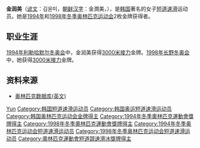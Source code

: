 {{MedalTableTop}}
{{MedalSport | 女子[[短道速滑|短道速滑]]}}
{{MedalCountry|{{KOR}}}}
{{MedalOlympic}}
{{MedalGold | [[1998年冬季奧林匹克运动会|1998年长野]] | [[1998年冬季奧林匹克运动会短道速滑比賽|3000米接力]]}}
{{MedalGold | [[1994年冬季奧林匹克运动会|1994年利勒哈默尔]] | [[1994年冬季奧林匹克运动会短道速滑比賽|3000米接力]]}}
{{MedalCompetition | [[世界短道速滑锦标赛|世界锦标赛]]}}
{{MedalSilver | [[1998年世界短道速滑锦标赛|1998年维也纳]] | [[1998年世界短道速滑锦标赛|3000米接力]]}}
{{MedalSilver | [[1997年世界短道速滑锦标赛|1997年长野]] | [[1997年世界短道速滑锦标赛|3000米接力]]}}
{{MedalSilver | [[1995年世界短道速滑锦标赛|1995年约维克]] | [[1995年世界短道速滑锦标赛|3000米]]}}
{{MedalSilver | 1995年约维克 | [[1995年世界短道速滑锦标赛|3000米接力]]}}
{{MedalBronze | [[1994年世界短道速滑锦标赛|1994年吉尔福德]] | [[1994年世界短道速滑锦标赛|3000米接力]]}}
{{MedalBronze | 1995年约维克 | [[1995年世界短道速滑锦标赛|全能]]}}
{{MedalBronze | 1995年约维克 | [[1995年世界短道速滑锦标赛|500米]]}}
{{MedalBronze | 1998年维也纳 | [[1998年世界短道速滑锦标赛|1000米]]}}
{{MedalCompetition | [[世界短道速滑团体锦标赛|世界团体锦标赛]]}}
{{MedalGold | [[世界短道速滑团体锦标赛|1997年首尔]] | [[世界短道速滑团体锦标赛|团体]]}}
{{MedalGold | [[世界短道速滑团体锦标赛|1996年普莱西德湖]] | [[世界短道速滑团体锦标赛|团体]]}}
{{MedalGold | [[世界短道速滑团体锦标赛|1995年祖特尔梅尔]] | [[世界短道速滑团体锦标赛|团体]]}}
{{MedalSilver | [[世界短道速滑团体锦标赛|1998年博尔米奥]] | [[世界短道速滑团体锦标赛|团体]]}}
{{MedalSilver | [[世界短道速滑团体锦标赛|1994年剑桥]] | [[世界短道速滑团体锦标赛|团体]]}}
{{MedalCompetition | [[亚洲冬季运动会|亚洲冬季运动会]]}}
{{MedalGold| [[1999年亚洲冬季运动会|1999年江原]]| [[1999年亚洲冬季运动会短道速滑比赛|1500米]]}}
{{MedalGold| 1999年江原| [[1999年亚洲冬季运动会短道速滑比赛|3000米接力]]}}
{{MedalGold| 1999年江原| [[1999年亚洲冬季运动会短道速滑比赛|1000米]]}}
{{MedalCompetition | [[世界少年短道速滑锦标赛|世界少年锦标赛]]}}
{{MedalGold | [[世界少年短道速滑锦标赛|1995年卡尔加里]] | [[世界少年短道速滑锦标赛|全能]]}}
{{MedalGold | 1995年卡尔加里 | [[世界少年短道速滑锦标赛|500米]]}}
{{MedalGold | 1995年卡尔加里 | [[世界少年短道速滑锦标赛|1000米]]}}
{{MedalGold | 1995年卡尔加里 | [[世界少年短道速滑锦标赛|1500米]]}}
{{MedalSilver | 1995年卡尔加里 | [[世界少年短道速滑锦标赛|1500米超决赛]]}}
{{MedalBottom}}

'''金润美'''（[[谚文|谚文]]：김윤미，[[朝鲜汉字|朝鲜汉字]]：金潤美，{{bd|1980年|12月1日|catIdx=Kim Yun-Mi}}），是[[韩国|韩国]]著名的女子[[短道速滑|短道速滑]]运动员。她是[[1994年冬季奥林匹克运动会|1994年]]和[[1998年冬季奥林匹克运动会|1998年]][[冬季奥林匹克运动会|冬季奥林匹克运动会]]2枚金牌获得者。

==职业生涯==
[[1994年冬季奥林匹克运动会|1994年利勒哈默尔冬奥会]]中，金润美获得[[1994年冬季奥林匹克运动会|3000米接力]]金牌。[[1998年冬季奥林匹克运动会|1998年长野冬奥会]]中，她获得[[1998年冬季奥林匹克运动会|3000米接力]]金牌。

==资料来源==
* [https://web.archive.org/web/20070221141303/http://www.databaseolympics.com/players/playerpage.htm?ilkid=KIMYOO01 奥林匹克数据库(英文)]

{{Footer Olympic Champions in Women's 3000 m Relay Short Track Speed Skating}}

{{DEFAULTSORT:Kim Yun-Mi}}
[[Category:金姓|Yun]]
[[Category:韩国短道速滑运动员|Category:韩国短道速滑运动员]]
[[Category:韩国奥运短道速滑运动员|Category:韩国奥运短道速滑运动员]]
[[Category:韩国奥林匹克运动会金牌得主|Category:韩国奥林匹克运动会金牌得主]]
[[Category:1994年冬季奧林匹克運動會獎牌得主|Category:1994年冬季奧林匹克運動會獎牌得主]]
[[Category:1998年冬季奧林匹克運動會獎牌得主|Category:1998年冬季奧林匹克運動會獎牌得主]]
[[Category:1994年冬季奥林匹克运动会短道速滑运动员|Category:1994年冬季奥林匹克运动会短道速滑运动员]]
[[Category:1998年冬季奥林匹克运动会短道速滑运动员|Category:1998年冬季奥林匹克运动会短道速滑运动员]]
[[Category:奧林匹克運動會短道競速滑冰獎牌得主|Category:奧林匹克運動會短道競速滑冰獎牌得主]]